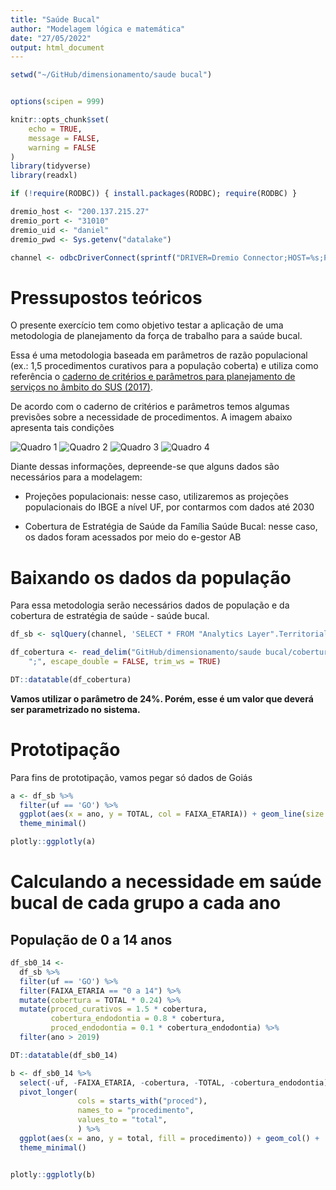 ```yaml
---
title: "Saúde Bucal"
author: "Modelagem lógica e matemática"
date: "27/05/2022"
output: html_document
---
```


```r

setwd("~/GitHub/dimensionamento/saude bucal")


options(scipen = 999)

knitr::opts_chunk$set(
	echo = TRUE,
	message = FALSE,
	warning = FALSE
)
library(tidyverse)
library(readxl)

if (!require(RODBC)) { install.packages(RODBC); require(RODBC) }

dremio_host <- "200.137.215.27"
dremio_port <- "31010"
dremio_uid <- "daniel"
dremio_pwd <- Sys.getenv("datalake")

channel <- odbcDriverConnect(sprintf("DRIVER=Dremio Connector;HOST=%s;PORT=%s;UID=%s;PWD=%s;AUTHENTICATIONTYPE=Basic Authentication;CONNECTIONTYPE=Direct", dremio_host, dremio_port, dremio_uid, dremio_pwd))

```

# Pressupostos teóricos 

O presente exercício tem como objetivo testar a aplicação de uma metodologia de planejamento da força de trabalho para a saúde bucal.

Essa é uma metodologia baseada em parâmetros de razão populacional (ex.: 1,5 procedimentos curativos para a população coberta) e utiliza como referência o [caderno de critérios e parâmetros para planejamento de serviços no âmbito do SUS (2017)](https://www.gov.br/saude/pt-br/acesso-a-informacao/gestao-do-sus/programacao-regulacao-controle-e-financiamento-da-mac/programacao-assistencial/arquivos/caderno-1-criterios-e-parametros-assistenciais-1-revisao.pdf). 

De acordo com o caderno de critérios e parâmetros temos algumas previsões sobre a necessidade de procedimentos. A imagem abaixo apresenta tais condições 

![Quadro 1](quadro 1.PNG)
![Quadro 2](quadro 2.PNG)
![Quadro 3](quadro 3.PNG)
![Quadro 4](quadro 4.PNG)

Diante dessas informações, depreende-se que alguns dados são necessários para a modelagem:

* Projeções populacionais: nesse caso, utilizaremos as projeções populacionais do IBGE a nível UF, por contarmos com dados até 2030 

* Cobertura de Estratégia de Saúde da Família Saúde Bucal: nesse caso, os dados foram acessados por meio do e-gestor AB 

# Baixando os dados da população 

Para essa metodologia serão necessários dados de população e da cobertura de estratégia de saúde - saúde bucal. 

```r

df_sb <- sqlQuery(channel, 'SELECT * FROM "Analytics Layer".Territorial."População IBGE por estado e faixa etária selecionada"')

df_cobertura <- read_delim("GitHub/dimensionamento/saude bucal/coberturasb_go.csv", 
    ";", escape_double = FALSE, trim_ws = TRUE)

DT::datatable(df_cobertura)

```


**Vamos utilizar o parâmetro de 24%. Porém, esse é um valor que deverá ser parametrizado no sistema.** 

# Prototipação

Para fins de prototipação, vamos pegar só dados de Goiás 

```r

a <- df_sb %>%  
  filter(uf == 'GO') %>% 
  ggplot(aes(x = ano, y = TOTAL, col = FAIXA_ETARIA)) + geom_line(size = 1) + 
  theme_minimal()

plotly::ggplotly(a)

```

# Calculando a necessidade em saúde bucal de cada grupo a cada ano 

## População de 0 a 14 anos
```r

df_sb0_14 <- 
  df_sb %>% 
  filter(uf == 'GO') %>% 
  filter(FAIXA_ETARIA == "0 a 14") %>% 
  mutate(cobertura = TOTAL * 0.24) %>% 
  mutate(proced_curativos = 1.5 * cobertura,
         cobertura_endodontia = 0.8 * cobertura,
         proced_endodontia = 0.1 * cobertura_endodontia) %>% 
  filter(ano > 2019) 

DT::datatable(df_sb0_14)

```

```r

b <- df_sb0_14 %>% 
  select(-uf, -FAIXA_ETARIA, -cobertura, -TOTAL, -cobertura_endodontia) %>% 
  pivot_longer(
               cols = starts_with("proced"),
               names_to = "procedimento",
               values_to = "total",
               ) %>% 
  ggplot(aes(x = ano, y = total, fill = procedimento)) + geom_col() + 
  theme_minimal()


plotly::ggplotly(b)


```




